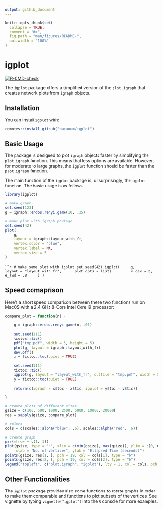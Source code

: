 ```yaml
---
output: github_document
---
```


<!-- README.md is generated from README.Rmd. Please edit that file -->

```r
knitr::opts_chunk$set(
  collapse = TRUE,
  comment = "#>",
  fig.path = "man/figures/README-",
  out.width = "100%"
)
```

# igplot

<!-- badges: start -->

[![R-CMD-check](https://github.com/baruuum/igplot/workflows/R-CMD-check/badge.svg)](https://github.com/baruuum/igplot/actions)

<!-- badges: end -->

The `igplot` package offers a simplified version of the `plot.igraph` that creates network plots from `igraph` objects. 

## Installation

You can install `igplot` with:

``` r
remotes::install_github("baruuum/igplot")
```

## Basic Usage

The package is designed to plot `igraph` objects faster by simplifying the `plot.igraph` function. This means that less options are available. However, for moderate to large graphs, the `igplot` function should be faster than the `plot.igraph` function. 

The main function of the `igplot` package is, unsurprisingly, the `igplot` function. The basic usage is as follows.

```r
library(igplot)

# make graph
set.seed(123)
g = igraph::erdos.renyi.game(10, .35)

# make plot with igraph package
set.seed(42)
plot(
    g, 
    layout = igraph::layout_with_fr, 
    vertex.color = "blue", 
    vertex.label = NA, 
    vertex.size = 5
)
```


``````r
# make same plot with igplot
set.seed(42)
igplot(
    g, 
    layout = "layout_with_fr", 
    plot_opts = list(
        v_cex = 2, 
        e_lwd = .8
    )
)
```


## Speed comaprison

Here's a short speed comparison between these two functions run on MacOS with a 2.4 GHz 8-Core Intel Core i9 processor:

```r
compare_plot = function(n) {
    
    g = igraph::erdos.renyi.game(n, .01)
    
    set.seed(111)
    tictoc::tic()
    pdf("tmp.pdf", width = 5, height = 5)
    plot(g, layout = igraph::layout_with_fr) 
    dev.off()
    x = tictoc::toc(quiet = TRUE)
    
    set.seed(111)
    tictoc::tic()
    igplot(g, layout = "layout_with_fr", outfile = "tmp.pdf", width = 5, height = 5)
    y = tictoc::toc(quiet = TRUE)
    
    return(c(igraph = x$toc - x$tic, igplot = y$toc - y$tic))
    
}

# create plots of different sizes
gsize = c(100, 500, 1000, 2500, 5000, 10000, 20000)
res = sapply(gsize, compare_plot)

# colors
cols = c(scales::alpha("blue", .6), scales::alpha("red", .6))

# create graph
par(mfrow = c(1, 1))
plot(gsize, type = "n", xlim = c(min(gsize), max(gsize)), ylim = c(0, max(res)),
     xlab = "No. of Vertices", ylab = "Ellapsed Time (seconds)")
points(gsize, res[1, ], pch = 19, col = cols[1], type = "b")
points(gsize, res[2, ], pch = 19, col = cols[2], type = "b")
legend("topleft", c("plot.igraph", "igplot"), lty = 1, col = cols, pch = 19)
```


## Other Functionalities

The `igplot` package provides also some functions to rotate graphs in order to make them comparable and functions to plot subsets of the vertices. See vignette by typing `vignette("igplot")` into the `R` console for more examples.
